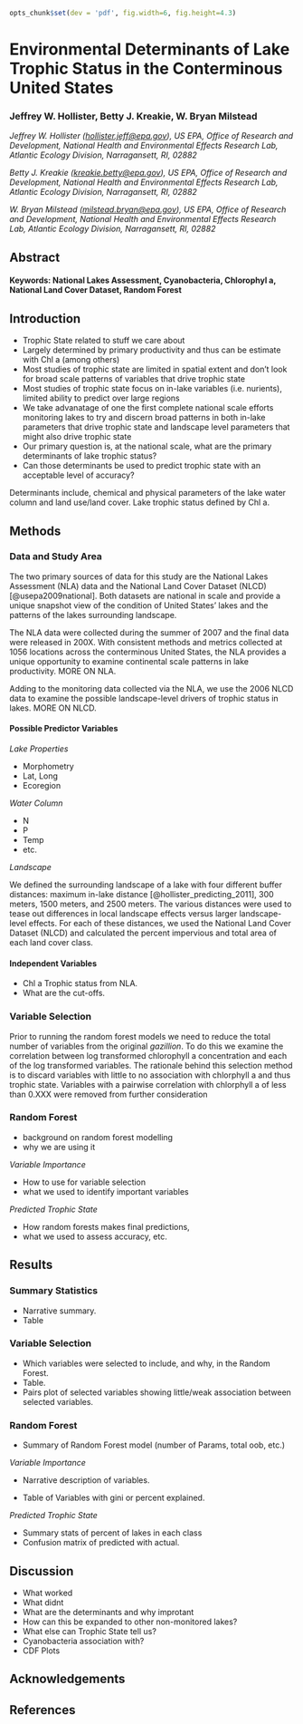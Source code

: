 ```r
opts_chunk$set(dev = 'pdf', fig.width=6, fig.height=4.3)

```
Environmental Determinants of Lake Trophic Status in the Conterminous United States
====================================================================

### Jeffrey W. Hollister, Betty J. Kreakie, W. Bryan Milstead

*Jeffrey W. Hollister ([hollister.jeff@epa.gov](mailto:hollister.jeff@epa.gov)), US EPA, Office of Research and Development, National Health and Environmental Effects Research Lab, Atlantic Ecology Division, Narragansett, RI, 02882*  

*Betty J. Kreakie ([kreakie.betty@epa.gov](mailto:kreakie.betty@epa.gov)), US EPA, Office of Research and Development, National Health and Environmental Effects Research Lab, Atlantic Ecology Division, Narragansett, RI, 02882*  

*W. Bryan Milstead ([milstead.bryan@epa.gov](mailto:milstead.bryan@epa.gov)), US EPA, Office of Research and Development, National Health and Environmental Effects Research Lab, Atlantic Ecology Division, Narragansett, RI, 02882*  

Abstract
--------


#### Keywords: National Lakes Assessment, Cyanobacteria, Chlorophyl a, National Land Cover Dataset, Random Forest



Introduction
------------

- Trophic State related to stuff we care about
- Largely determined by primary productivity and thus can be estimate with Chl a (among others)
- Most studies of trophic state are limited in spatial extent and don't look for broad scale patterns of variables that drive trophic state
- Most studies of trophic state focus on in-lake variables (i.e. nurients), limited ability to predict over large regions
- We take advanatage of one the first complete national scale efforts monitoring lakes to try and discern broad patterns in both in-lake parameters that drive trophic state and landscape level parameters that might also drive trophic state
- Our primary question is, at the national scale, what are the primary determinants of lake trophic status? 
- Can those determinants be used to predict trophic state with an acceptable level of accuracy?

Determinants include, chemical and physical parameters of the lake water column and land use/land cover.  Lake trophic status defined by Chl a.


Methods
-------

### Data and Study Area

The two primary sources of data for this study are the National Lakes Assessment (NLA) data and the National Land Cover Dataset (NLCD) [@usepa2009national]. Both datasets are national in scale and provide a unique snapshot view of the condition of United States' lakes and the patterns of the lakes surrounding landscape.  

The NLA data were collected during the summer of 2007 and the final data were released in 200X.  With consistent methods and metrics collected at 1056 locations across the conterminous United States, the NLA provides a unique opportunity to examine continental scale patterns in lake productivity.  MORE ON NLA.

Adding to the monitoring data collected via the NLA, we use the 2006 NLCD data to examine the possible landscape-level drivers of trophic status in lakes.  MORE ON NLCD.

#### Possible Predictor Variables

*Lake Properties*

- Morphometry
- Lat, Long
- Ecoregion

*Water Column*

- N
- P
- Temp
- etc.

*Landscape*

We defined the surrounding landscape of a lake with four different buffer distances: maximum in-lake distance [@hollister_predicting_2011], 300 meters, 1500 meters, and 2500 meters.  The various distances were used to tease out differences in local landscape effects versus larger landscape-level effects. For each of these distances, we used the National Land Cover Dataset (NLCD) and calculated the percent impervious and total area of each land cover class.  

#### Independent Variables

- Chl a Trophic status from NLA.  
- What are the cut-offs.

### Variable Selection

Prior to running the random forest models we need to reduce the total number of variables from the original *gazillion*.  To do this we examine the correlation between log transformed chlorophyll a concentration and each of the log transformed variables.  The rationale behind this selection method is to discard variables with little to no association with chlorphyll a and thus trophic state.  Variables with a pairwise correlation with chlorphyll a of less than 0.XXX were removed from further consideration

### Random Forest

- background on random forest modelling
- why we are using it

*Variable Importance*

- How to use for variable selection
- what we used to identify important variables

*Predicted Trophic State*

- How random forests makes final predictions, 
- what we used to assess accuracy, etc.


Results
-------

### Summary Statistics

- Narrative summary. 
- Table

### Variable Selection

- Which variables were selected to include, and why, in the Random Forest.  
- Table. 
- Pairs plot of selected variables showing little/weak association between selected variables.

### Random Forest 

- Summary of Random Forest model (number of Params, total oob, etc.)

*Variable Importance*

- Narrative description of variables.

- Table of Variables with gini or percent explained.

*Predicted Trophic State*

- Summary stats of percent of lakes in each class
- Confusion matrix of predicted with actual.

Discussion
----------

- What worked
- What didnt
- What are the determinants and why improtant
 - How can this be expanded to other non-monitored lakes?
- What else can Trophic State tell us?
 - Cyanobacteria association with? 
 - CDF Plots

Acknowledgements
----------------


References
----------
